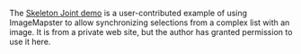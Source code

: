 
The [Skeleton Joint demo][example-skeleton] is a user-contributed example of using ImageMapster to allow synchronizing selections from a complex list with an image. It is from a private web site, but the author has granted permission to use it here.

[example-skeleton]: https://html-preview.github.io/?url=https://raw.githubusercontent.com/jamietre/ImageMapster/main/examples/skeleton.html
